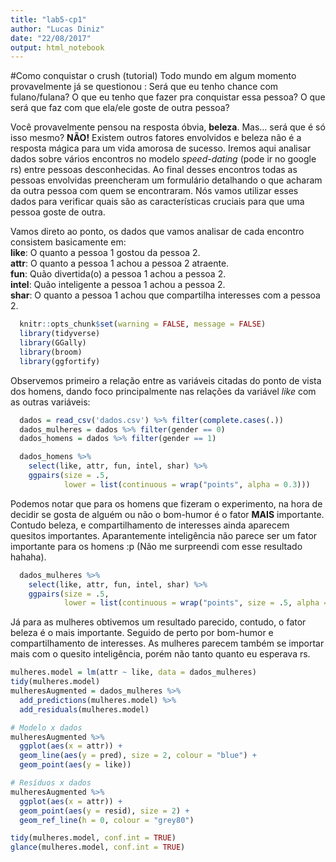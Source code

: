 ```yaml
---
title: "lab5-cp1"
author: "Lucas Diniz"
date: "22/08/2017"
output: html_notebook
---
```


#Como conquistar o crush (tutorial)
Todo mundo em algum momento provavelmente já se questionou : Será que eu tenho chance com fulano/fulana? O que eu tenho que fazer pra conquistar essa pessoa? O que será que faz com que ela/ele goste de outra pessoa?

Você provavelmente pensou na resposta óbvia, <b>beleza</b>. Mas... será que é só isso mesmo? <b>NÃO!</b> Existem outros fatores envolvidos e beleza não é a resposta mágica para um vida amorosa de sucesso. Iremos aqui analisar dados sobre vários encontros no modelo _speed-dating_ (pode ir no google rs) entre pessoas desconhecidas. Ao final desses encontros todas as pessoas envolvidas preencheram um formulário detalhando o que acharam da outra pessoa com quem se encontraram. Nós vamos utilizar esses dados para verificar quais são as características cruciais para que uma pessoa goste de outra.

Vamos direto ao ponto, os dados que vamos analisar de cada encontro consistem basicamente em:<br>
<b>like</b>: O quanto a pessoa 1 gostou da pessoa 2. <br>
<b>attr</b>: O quanto a pessoa 1 achou a pessoa 2 atraente. <br>
<b>fun</b>: Quão divertida(o) a pessoa 1 achou a pessoa 2. <br>
<b>intel</b>: Quão inteligente a pessoa 1 achou a pessoa 2. <br>
<b>shar</b>: O quanto a pessoa 1 achou que compartilha interesses com a pessoa 2. <br>

```r
  knitr::opts_chunk$set(warning = FALSE, message = FALSE)
  library(tidyverse)
  library(GGally)
  library(broom)
  library(ggfortify)

```

Observemos primeiro a relação entre as variáveis citadas do ponto de vista dos homens, dando foco principalmente nas relações da variável _like_ com as outras variáveis:

```r
  dados = read_csv('dados.csv') %>% filter(complete.cases(.))
  dados_mulheres = dados %>% filter(gender == 0)
  dados_homens = dados %>% filter(gender == 1)

  dados_homens %>% 
    select(like, attr, fun, intel, shar) %>%
    ggpairs(size = .5, 
            lower = list(continuous = wrap("points", alpha = 0.3)))
```

Podemos notar que para os homens que fizeram o experimento, na hora de decidir se gosta de alguém ou não o bom-humor é o fator <b>MAIS</b> importante. Contudo beleza, e compartilhamento de interesses ainda aparecem quesitos importantes. Aparantemente inteligência não parece ser um fator importante para os homens :p (Não me surpreendi com esse resultado hahaha).

```r
  dados_mulheres %>% 
    select(like, attr, fun, intel, shar) %>%
    ggpairs(size = .5, 
            lower = list(continuous = wrap("points", size = .5, alpha = 0.3)))
```

Já para as mulheres obtivemos um resultado parecido, contudo, o fator beleza é o mais importante. Seguido de perto por bom-humor e compartilhamento de interesses. As mulheres parecem também se importar mais com o quesito inteligência, porém não tanto quanto eu esperava rs.

```r
mulheres.model = lm(attr ~ like, data = dados_mulheres)
tidy(mulheres.model)
mulheresAugmented = dados_mulheres %>% 
  add_predictions(mulheres.model) %>% 
  add_residuals(mulheres.model)

# Modelo x dados
mulheresAugmented %>% 
  ggplot(aes(x = attr)) + 
  geom_line(aes(y = pred), size = 2, colour = "blue") + 
  geom_point(aes(y = like))

# Resíduos x dados
mulheresAugmented %>% 
  ggplot(aes(x = attr)) + 
  geom_point(aes(y = resid), size = 2) +
  geom_ref_line(h = 0, colour = "grey80")

tidy(mulheres.model, conf.int = TRUE)
glance(mulheres.model, conf.int = TRUE)

```

